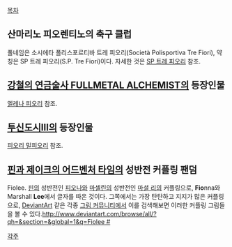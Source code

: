 [[목차]]

== 산마리노 피오렌티노의 축구 클럽 ==
풀네임은 소시에타 폴리스포르티바 트레 피오리(Società Polisportiva Tre Fiori), 약칭은 SP 트레 피오리(S.P. Tre Fiori)이다. 자세한 것은 [[SP 트레 피오리]] 참조.

== [[강철의 연금술사 FULLMETAL ALCHEMIST]]의 등장인물 ==
[[엘레나 피오리]] 참조.

== [[투신도시Ⅲ]]의 등장인물 ==
[[피오리 밀피오리]] 참조.

== [[핀과 제이크의 어드벤처 타임]]의 성반전 커플링 팬덤 ==
Fiolee. [[핀(어드벤처 타임)|핀]]의 성반전인 [[핀(어드벤처 타임)#s-8.1|피오나]]와 [[마셀린]]의 성반전인 [[마셀린#s-9|마셜 리]]의 커플링으로, '''Fio'''nna와 Marshall '''Lee'''에서 글자를 따온 것이다. 그쪽에서는 가장 탄탄하고 지지가 많은 커플링으로, [[DeviantArt]] 같은 각종 [[그림 커뮤니티]]에서 이를 검색해보면 이러한 커플링 그림들을 볼 수 있다.[[http://www.deviantart.com/browse/all/?qh=&section=&global=1&q=Fiolee #]]

[[각주]]
